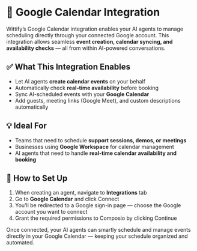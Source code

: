 # 📆 Google Calendar Integration

Wittify’s Google Calendar integration enables your AI agents to manage scheduling directly through your connected Google account. This integration allows seamless **event creation, calendar syncing, and availability checks** — all from within AI-powered conversations.

## ✅ What This Integration Enables

- Let AI agents **create calendar events** on your behalf  
- Automatically check **real-time availability** before booking  
- Sync AI-scheduled events with your **Google Calendar**  
- Add guests, meeting links (Google Meet), and custom descriptions automatically

## 💡 Ideal For

- Teams that need to schedule **support sessions, demos, or meetings**  
- Businesses using **Google Workspace** for calendar management  
- AI agents that need to handle **real-time calendar availability and booking**

## 🔧 How to Set Up

1. When creating an agent, navigate to **Integrations** tab
2. Go to **Google Calendar** and click Connect
3. You’ll be redirected to a Google sign-in page — choose the Google account you want to connect  
4. Grant the required permissions to Composio by clicking Continue

Once connected, your AI agents can smartly schedule and manage events directly in your Google Calendar — keeping your schedule organized and automated.

